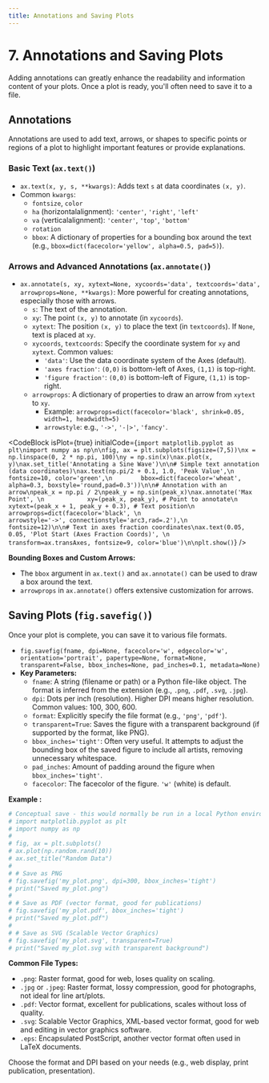 ```yaml
---
title: Annotations and Saving Plots
---
```


# 7. Annotations and Saving Plots

Adding annotations can greatly enhance the readability and information content of your plots. Once a plot is ready, you'll often need to save it to a file.

## Annotations
Annotations are used to add text, arrows, or shapes to specific points or regions of a plot to highlight important features or provide explanations.

### Basic Text (`ax.text()`)
-   `ax.text(x, y, s, **kwargs)`: Adds text `s` at data coordinates `(x, y)`.
-   Common `kwargs`:
    -   `fontsize`, `color`
    -   `ha` (horizontalalignment): `'center'`, `'right'`, `'left'`
    -   `va` (verticalalignment): `'center'`, `'top'`, `'bottom'`
    -   `rotation`
    -   `bbox`: A dictionary of properties for a bounding box around the text (e.g., `bbox=dict(facecolor='yellow', alpha=0.5, pad=5)`).

### Arrows and Advanced Annotations (`ax.annotate()`)
-   `ax.annotate(s, xy, xytext=None, xycoords='data', textcoords='data', arrowprops=None, **kwargs)`: More powerful for creating annotations, especially those with arrows.
    -   `s`: The text of the annotation.
    -   `xy`: The point `(x, y)` to annotate (in `xycoords`).
    -   `xytext`: The position `(x, y)` to place the text (in `textcoords`). If `None`, text is placed at `xy`.
    -   `xycoords`, `textcoords`: Specify the coordinate system for `xy` and `xytext`. Common values:
        -   `'data'`: Use the data coordinate system of the Axes (default).
        -   `'axes fraction'`: `(0,0)` is bottom-left of Axes, `(1,1)` is top-right.
        -   `'figure fraction'`: `(0,0)` is bottom-left of Figure, `(1,1)` is top-right.
    -   `arrowprops`: A dictionary of properties to draw an arrow from `xytext` to `xy`.
        -   Example: `arrowprops=dict(facecolor='black', shrink=0.05, width=1, headwidth=5)`
        -   `arrowstyle`: e.g., `'->'`, `'-|>'`, `'fancy'`.

<CodeBlock
  isPlot={true}
  initialCode={`import matplotlib.pyplot as plt\nimport numpy as np\n\nfig, ax = plt.subplots(figsize=(7,5))\nx = np.linspace(0, 2 * np.pi, 100)\ny = np.sin(x)\nax.plot(x, y)\nax.set_title('Annotating a Sine Wave')\n\n# Simple text annotation (data coordinates)\nax.text(np.pi/2 + 0.1, 1.0, 'Peak Value',\n        fontsize=10, color='green',\n        bbox=dict(facecolor='wheat', alpha=0.3, boxstyle='round,pad=0.3'))\n\n# Annotation with an arrow\npeak_x = np.pi / 2\npeak_y = np.sin(peak_x)\nax.annotate('Max Point', \n            xy=(peak_x, peak_y), # Point to annotate\n            xytext=(peak_x + 1, peak_y + 0.3), # Text position\n            arrowprops=dict(facecolor='black', \n                            arrowstyle='->', connectionstyle='arc3,rad=.2'),\n            fontsize=12)\n\n# Text in axes fraction coordinates\nax.text(0.05, 0.05, 'Plot Start (Axes Fraction Coords)', \n        transform=ax.transAxes, fontsize=9, color='blue')\n\nplt.show()`}
/>

**Bounding Boxes and Custom Arrows:**
-   The `bbox` argument in `ax.text()` and `ax.annotate()` can be used to draw a box around the text.
-   `arrowprops` in `ax.annotate()` offers extensive customization for arrows.

## Saving Plots (`fig.savefig()`)
Once your plot is complete, you can save it to various file formats.
-   `fig.savefig(fname, dpi=None, facecolor='w', edgecolor='w', orientation='portrait', papertype=None, format=None, transparent=False, bbox_inches=None, pad_inches=0.1, metadata=None)`
-   **Key Parameters:**
    -   `fname`: A string (filename or path) or a Python file-like object. The format is inferred from the extension (e.g., `.png`, `.pdf`, `.svg`, `.jpg`).
    -   `dpi`: Dots per inch (resolution). Higher DPI means higher resolution. Common values: 100, 300, 600.
    -   `format`: Explicitly specify the file format (e.g., `'png'`, `'pdf'`).
    -   `transparent=True`: Saves the figure with a transparent background (if supported by the format, like PNG).
    -   `bbox_inches='tight'`: Often very useful. It attempts to adjust the bounding box of the saved figure to include all artists, removing unnecessary whitespace.
    -   `pad_inches`: Amount of padding around the figure when `bbox_inches='tight'`.
    -   `facecolor`: The facecolor of the figure. `'w'` (white) is default.

**Example :**
```python
# Conceptual save - this would normally be run in a local Python environment
# import matplotlib.pyplot as plt
# import numpy as np
#
# fig, ax = plt.subplots()
# ax.plot(np.random.rand(10))
# ax.set_title("Random Data")
#
# # Save as PNG
# fig.savefig('my_plot.png', dpi=300, bbox_inches='tight')
# print("Saved my_plot.png")
#
# # Save as PDF (vector format, good for publications)
# fig.savefig('my_plot.pdf', bbox_inches='tight')
# print("Saved my_plot.pdf")
#
# # Save as SVG (Scalable Vector Graphics)
# fig.savefig('my_plot.svg', transparent=True)
# print("Saved my_plot.svg with transparent background")
```
**Common File Types:**
-   `.png`: Raster format, good for web, loses quality on scaling.
-   `.jpg` or `.jpeg`: Raster format, lossy compression, good for photographs, not ideal for line art/plots.
-   `.pdf`: Vector format, excellent for publications, scales without loss of quality.
-   `.svg`: Scalable Vector Graphics, XML-based vector format, good for web and editing in vector graphics software.
-   `.eps`: Encapsulated PostScript, another vector format often used in LaTeX documents.

Choose the format and DPI based on your needs (e.g., web display, print publication, presentation).
